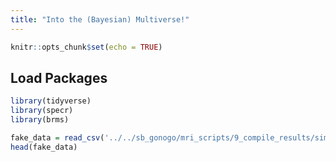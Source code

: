```yaml
---
title: "Into the (Bayesian) Multiverse!"
---
```



```r
knitr::opts_chunk$set(echo = TRUE)
```

## Load Packages

```r
library(tidyverse)
library(specr)
library(brms)
```

```r
fake_data = read_csv('../../sb_gonogo/mri_scripts/9_compile_results/simulated_amygdala_reactivity.csv')
head(fake_data)
```